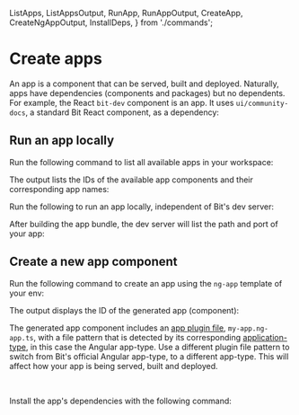   ListApps,
  ListAppsOutput,
  RunApp,
  RunAppOutput,
  CreateApp,
  CreateNgAppOutput,
  InstallDeps,
} from './commands';

# Create apps

An app is a component that can be served, built and deployed. Naturally, apps have dependencies
(components and packages) but no dependents. For example, the React `bit-dev` component is an app.
It uses `ui/community-docs`, a standard Bit React component, as a dependency:

<AppGraph />

## Run an app locally

Run the following command to list all available apps in your workspace:

<ListApps />

The output lists the IDs of the available app components and their corresponding app names:

<ListAppsOutput />

Run the following to run an app locally, independent of Bit's dev server:

<RunApp />

After building the app bundle, the dev server will list the path and port of your app:

<RunAppOutput />

## Create a new app component

Run the following command to create an app using the `ng-app` template of your env:

<CreateApp />

The output displays the ID of the generated app (component):

<CreateNgAppOutput />

The generated app component includes an [app plugin file](reference/apps/application-plugins), `my-app.ng-app.ts`,
with a file pattern that is detected by its corresponding [application-type](reference/apps/application-types),
in this case the Angular app-type.
Use a different plugin file pattern to switch from Bit's official Angular app-type, to a different app-type.
This will affect how your app is being served, built and deployed.

<NgAppDir />

<br />

Install the app's dependencies with the following command:
<InstallDeps/>
